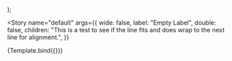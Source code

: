 


<!--👇 We create a “template” of how args map to rendering -->

  <PaperPreview wide={wide}>
    <LabeledListItemTopLevel {...args} />
  </PaperPreview>
);

<!-- 👇 The args you need here will depend on your component -->

<Story
  name="default"
  args={{
    wide: false,
    label: "Empty Label",
    double: false,
    children:
      "This is a test to see if the line fits and does wrap to the next line for alignment.",
  }}
>
  {Template.bind({})}
</Story>
